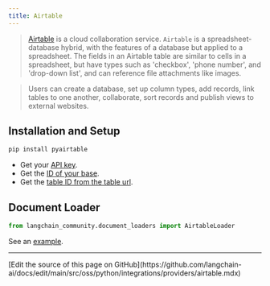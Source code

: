 ```yaml
---
title: Airtable
---
```


>[Airtable](https://en.wikipedia.org/wiki/Airtable) is a cloud collaboration service.
`Airtable` is a spreadsheet-database hybrid, with the features of a database but applied to a spreadsheet.
> The fields in an Airtable table are similar to cells in a spreadsheet, but have types such as 'checkbox',
> 'phone number', and 'drop-down list', and can reference file attachments like images.

>Users can create a database, set up column types, add records, link tables to one another, collaborate, sort records
> and publish views to external websites.

## Installation and Setup

```bash
pip install pyairtable
```

* Get your [API key](https://support.airtable.com/docs/creating-and-using-api-keys-and-access-tokens).
* Get the [ID of your base](https://airtable.com/developers/web/api/introduction).
* Get the [table ID from the table url](https://www.highviewapps.com/kb/where-can-i-find-the-airtable-base-id-and-table-id/#:~:text=Both%20the%20Airtable%20Base%20ID,URL%20that%20begins%20with%20tbl).

## Document Loader

```python
from langchain_community.document_loaders import AirtableLoader
```

See an [example](/oss/python/integrations/document_loaders/airtable).

---

<Callout icon="pen-to-square" iconType="regular">
  [Edit the source of this page on GitHub](https://github.com/langchain-ai/docs/edit/main/src/oss/python/integrations/providers/airtable.mdx)
</Callout>
